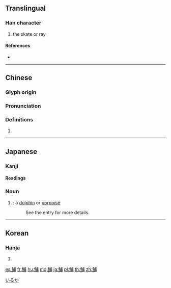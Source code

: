{{character info/new}}
==Translingual==

===Han character===
{{Han char|rn=195|rad=魚|as=07|sn=18|four=23327|canj=NFIJB|ids=⿰魚甫}}

# the skate or ray

====References====
* {{Han ref|kx=1471.120|dkj=46177|dj=2003.300|hdz=74690.070|uh=9BC6|ud=39878|bh=F1C4|bd=61892}}

----

==Chinese==
{{zh-forms|s=𫚙}}

===Glyph origin===
{{Han etym}}

===Pronunciation===
{{zh-pron
|m=pū,bū
|c=pou1,bou1
|h=pfs=
|md=
|mn=
|w=
|mc=y
|oc=y
|cat=
}}

===Definitions===
{{zh-hanzi}}

# {{rfdef|lang=zh}}

----

==Japanese==

===Kanji===
{{ja-kanji|grade=uc|rs=魚07}}

====Readings====
{{ja-readings
|goon=[[ふ]] (fu)
|kanon=[[ほ]] (ho)
|kun=[[いるか]] (iruka)
}}

===Noun===
{{ja-kanjitab|yomi=k|いるか}}
{{ja-noun|いるか|イルカ}}

# {{alternative spelling of|lang=ja|sort=いるか|海豚}}: a [[dolphin]] or [[porpoise]]
#: See the {{ja-l|海豚}} entry for more details.

[[Category:ja:Cetaceans|いるか]]

----

==Korean==

===Hanja===
{{ko-hanja|hangeul=포|eumhun=|rv=po|mr=p'o|y=pho}}

# {{defn|lang=ko|sort=魚07}}

[[es:鯆]]
[[fr:鯆]]
[[hu:鯆]]
[[mg:鯆]]
[[ja:鯆]]
[[pl:鯆]]
[[th:鯆]]
[[zh:鯆]]